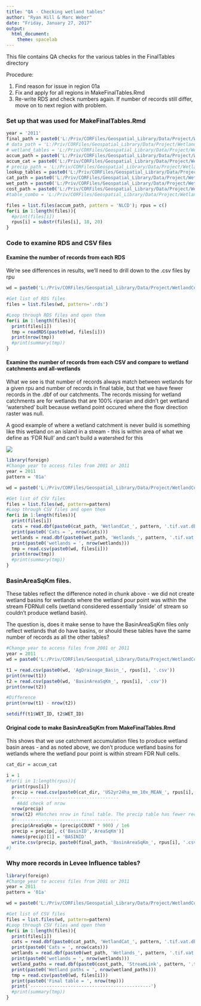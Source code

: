 ```yaml
---
title: "QA - Checking wetland tables"
author: "Ryan Hill & Marc Weber"
date: "Friday, January 27, 2017"
output:
  html_document:
    theme: spacelab
---
```


This file contains QA checks for the various tables in the FinalTables directory

Procedure:

1. Find reason for issue in region 01a
2. Fix and apply for all regions in MakeFinalTables.Rmd
3. Re-write RDS and check numbers again. If number of records still differ, move on to next region with problem.

### Set up that was used for MakeFinalTables.Rmd
```r
year = '2011'
final_path = paste0('L:/Priv/CORFiles/Geospatial_Library/Data/Project/WetlandConnectivity/SpatialDataInputs/Wetlands_NLCD',year,'/FinalTables/WetlandTables/')
# data_path = 'L:/Priv/CORFiles/Geospatial_Library/Data/Project/WetlandConnectivity/WetlandPath/Data'
# wetland_tables = 'L:/Priv/CORFiles/Geospatial_Library/Data/Project/WetlandConnectivity/FinalTables/WetlandTables/'
accum_path = paste0('L:/Priv/CORFiles/Geospatial_Library/Data/Project/WetlandConnectivity/SpatialDataInputs/Wetlands_NLCD',year,'/WetlandPath/Accumulation/')
accum_cat = paste0('L:/Priv/CORFiles/Geospatial_Library/Data/Project/WetlandConnectivity/SpatialDataInputs/Wetlands_NLCD',year,'/WetlandCat/Accumulation/')
# precip_path = 'L:/Priv/CORFiles/Geospatial_Library/Data/Project/WetlandConnectivity/WetlandCat/Accumulation/'
lookup_tables = paste0('L:/Priv/CORFiles/Geospatial_Library/Data/Project/WetlandConnectivity/SpatialDataInputs/Wetlands_NLCD',year,'/WetlandPath/LookupTables/')
cat_path = paste0('L:/Priv/CORFiles/Geospatial_Library/Data/Project/WetlandConnectivity/SpatialDataInputs/Wetlands_NLCD',year,'/WetlandCat/WetCats/')
wet_path = paste0('L:/Priv/CORFiles/Geospatial_Library/Data/Project/WetlandConnectivity/SpatialDataInputs/Wetlands_NLCD',year,'/AllWetlands_rpu/')
cost_path = paste0('L:/Priv/CORFiles/Geospatial_Library/Data/Project/WetlandConnectivity/SpatialDataInputs/Wetlands_NLCD',year,'/WetlandPath/CostPaths/')
#table_combo = 'L:/Priv/CORFiles/Geospatial_Library/Data/Project/WetlandConnectivity/CombiningTables/'

files = list.files(accum_path, pattern = 'NLCD'); rpus = c()
for(i in 1:length(files)){
  #print(files[i])
  rpus[i] = substr(files[i], 18, 20)
}
```

### Code to examine RDS and CSV files

#### Examine the number of records from each RDS
We're see differences in results, we'll need to drill down to the .csv files by rpu
```r

wd = paste0('L:/Priv/CORFiles/Geospatial_Library/Data/Project/WetlandConnectivity/SpatialDataInputs/Wetlands_NLCD', year, '/FinalTables/')

#Get list of RDS files
files = list.files(wd, pattern='.rds')

#Loop through RDS files and open them
for(i in 1:length(files)){
  print(files[i])
  tmp = readRDS(paste0(wd, files[i]))
  print(nrow(tmp))
  #print(summary(tmp))
}
```

#### Examine the number of records from each CSV and compare to wetland catchments and all-wetlands
What we see is that number of records always match between wetlands for a given rpu and number of records in final table, but that we have fewer records in the .dbf of our catchments.  The records missing for wetland catchments are for wetlands that are 100% riparian and didn't get wetland 'watershed' built because wetland point occured where the flow direction raster was null.

A good example of where a wetland catchment is never build is something like this wetland on an island in a stream - this is within area of what we define as 'FDR Null' and can't build a watershed for this

![](WetlandOnIsland.PNG)

```r
library(foreign)
#Change year to access files from 2001 or 2011
year = 2011
pattern = '01a'

wd = paste0('L:/Priv/CORFiles/Geospatial_Library/Data/Project/WetlandConnectivity/SpatialDataInputs/Wetlands_NLCD', year, '/FinalTables/WetlandTables/')

#Get list of CSV files
files = list.files(wd, pattern=pattern)
#Loop through CSV files and open them
for(i in 1:length(files)){
  print(files[i])
  cats = read.dbf(paste0(cat_path, 'WetlandCat_', pattern, '.tif.vat.dbf'))
  print(paste0('Cats = ', nrow(cats)))
  wetlands = read.dbf(paste0(wet_path, 'Wetlands_', pattern, '.tif.vat.dbf'))
  print(paste0('wetlands = ', nrow(wetlands)))
  tmp = read.csv(paste0(wd, files[i]))
  print(nrow(tmp))
  #print(summary(tmp))
}
```

### BasinAreaSqKm files. 
These tables reflect the difference noted in chunk above - we did not create wetland basins for wetlands where the wetland pour point was within the stream FDRNull cells (wetland considered essentially 'inside' of stream so couldn't produce wetland basin).

The question is, does it make sense to have the BasinAreaSqKm files only reflect wetlands that do have basins, or should these tables have the same number of records as all the other tables?

```r
#Change year to access files from 2001 or 2011
year = 2011
wd = paste0('L:/Priv/CORFiles/Geospatial_Library/Data/Project/WetlandConnectivity/SpatialDataInputs/Wetlands_NLCD', year, '/FinalTables/WetlandTables/')

t1 = read.csv(paste0(wd, 'AgDrainage_Basin_', rpus[i], '.csv'))
print(nrow(t1))
t2 = read.csv(paste0(wd, 'BasinAreaSqKm_', rpus[i], '.csv'))
print(nrow(t2))

#Difference
print(nrow(t1) - nrow(t2))

setdiff(t1$WET_ID, t2$WET_ID)
```

#### Original code to make BasinAreaSqKm from MakeFinalTables.Rmd
This shows that we use catchment accumulation files to produce wetland basin areas - and as noted above, we don't produce wetland basins for wetlands where the wetland pour point is within stream FDR Null cells.

```r
cat_dir = accum_cat

i = 1
#for(i in 1:length(rpus)){
  print(rpus[i])
  precip = read.csv(paste0(cat_dir, 'US2yr24ha_mm_10x_MEAN_', rpus[i], '.csv'))
  #---------------------------------------
    #Add check of nrow
  nrow(precip)
  nrow(t2) #Matches nrow in final table. The precip table has fewer records than it should
  #---------------------------------------
  precip$AreaSqKm = (precip$COUNT * 900) / 1e6
  precip = precip[, c('BasinID','AreaSqKm')]
  names(precip)[1] = 'BASINID'
  write.csv(precip, paste0(final_path, 'BasinAreaSqKm_', rpus[i], '.csv'), row.names=F)
#}
```

### Why more records in Levee Influence tables?
```r
library(foreign)
#Change year to access files from 2001 or 2011
year = 2011
pattern = '01a'

wd = paste0('L:/Priv/CORFiles/Geospatial_Library/Data/Project/WetlandConnectivity/SpatialDataInputs/Wetlands_NLCD', year, '/FinalTables/WetlandTables/')

#Get list of CSV files
files = list.files(wd, pattern=pattern)
#Loop through CSV files and open them
for(i in 1:length(files)){
  print(files[i])
  cats = read.dbf(paste0(cat_path, 'WetlandCat_', pattern, '.tif.vat.dbf'))
  print(paste0('Cats = ', nrow(cats)))
  wetlands = read.dbf(paste0(wet_path, 'Wetlands_', pattern, '.tif.vat.dbf'))
  print(paste0('wetlands = ', nrow(wetlands)))
  wetland_paths = read.dbf(paste0(cost_path, 'StreamLink', pattern, '.tif.vat.dbf'))
  print(paste0('Wetland paths = ', nrow(wetland_paths)))
  tmp = read.csv(paste0(wd, files[i]))
  print(paste0('Final table = ', nrow(tmp)))
  print('---------------------------------------------')
  #print(summary(tmp))
}
```